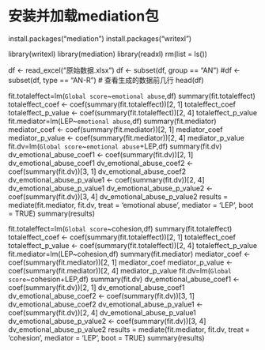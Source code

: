 # 安装并加载mediation包
install.packages("mediation")
install.packages("writexl")


library(writexl)
library(mediation)
library(readxl)
rm(list = ls())

df <- read_excel("原始数据.xlsx")
df <- subset(df, group == "AN")
#df <- subset(df, type == "AN-R")
# 查看生成的数据前几行
head(df)

fit.totaleffect=lm(`Global score`~`emotional abuse`,df)
summary(fit.totaleffect)
totaleffect_coef <- coef(summary(fit.totaleffect))[2, 1]
totaleffect_coef
totaleffect_p_value <- coef(summary(fit.totaleffect))[2, 4]
totaleffect_p_value
fit.mediator=lm(LEP~`emotional abuse`,df)
summary(fit.mediator)
mediator_coef <- coef(summary(fit.mediator))[2, 1]
mediator_coef
mediator_p_value <- coef(summary(fit.mediator))[2, 4]
mediator_p_value  
fit.dv=lm(`Global score`~`emotional abuse`+LEP,df)
summary(fit.dv)
dv_emotional_abuse_coef1 <- coef(summary(fit.dv))[2, 1]
dv_emotional_abuse_coef1
dv_emotional_abuse_coef2 <- coef(summary(fit.dv))[3, 1]
dv_emotional_abuse_coef2
dv_emotional_abuse_p_value1 <- coef(summary(fit.dv))[2, 4]
dv_emotional_abuse_p_value1
dv_emotional_abuse_p_value2 <- coef(summary(fit.dv))[3, 4]
dv_emotional_abuse_p_value2
results = mediate(fit.mediator, fit.dv, treat = 'emotional abuse', mediator = 'LEP', boot = TRUE)
summary(results)




fit.totaleffect=lm(`Global score`~cohesion,df)
summary(fit.totaleffect)
totaleffect_coef <- coef(summary(fit.totaleffect))[2, 1]
totaleffect_coef
totaleffect_p_value <- coef(summary(fit.totaleffect))[2, 4]
totaleffect_p_value
fit.mediator=lm(LEP~cohesion,df)
summary(fit.mediator)
mediator_coef <- coef(summary(fit.mediator))[2, 1]
mediator_coef
mediator_p_value <- coef(summary(fit.mediator))[2, 4]
mediator_p_value 
fit.dv=lm(`Global score`~cohesion+LEP,df)
summary(fit.dv)
dv_emotional_abuse_coef1 <- coef(summary(fit.dv))[2, 1]
dv_emotional_abuse_coef1
dv_emotional_abuse_coef2 <- coef(summary(fit.dv))[3, 1]
dv_emotional_abuse_coef2
dv_emotional_abuse_p_value1 <- coef(summary(fit.dv))[2, 4]
dv_emotional_abuse_p_value1
dv_emotional_abuse_p_value2 <- coef(summary(fit.dv))[3, 4]
dv_emotional_abuse_p_value2
results = mediate(fit.mediator, fit.dv, treat = 'cohesion', mediator = 'LEP', boot = TRUE)
summary(results)

